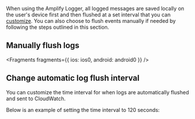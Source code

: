 When using the Amplify Logger, all logged messages are saved locally on the user's device first and then flushed at a set interval that you can [customize](#change-automatic-log-flush-interval). You can also choose to flush events manually if needed by following the steps outlined in this section.

## Manually flush logs

<Fragments
  fragments={{
    ios: ios0,
    android: android0
  }}
/>

## Change automatic log flush interval
You can customize the time interval for when logs are automatically flushed and sent to CloudWatch.

Below is an example of setting the time interval to 120 seconds:


<BlockSwitcher>
    <Block name="With Configuration File">
        <Fragments fragments={{all: common1}}/>
    </Block>
    <Block name="With Code">
        <Fragments
            fragments={{
                ios: ios1,
                android: android1
            }}/>
    </Block>
</BlockSwitcher>